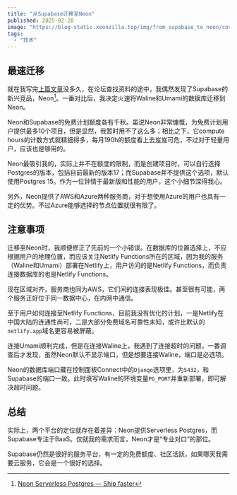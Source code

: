 ```yaml
---
title: "从Supabase迁移至Neon"
published: 2025-02-28
image: "https://blog-static.xeonzilla.top/img/from_supabase_to_neon/cover.avif"
tags:
  - "技术"
---
```

## 最速迁移
就在我写完[上篇文章](/posts/netlify_supabase_umami/)没多久，在论坛查找资料的途中，我偶然发现了Supabase的新兴竞品，Neon[^1]。一番对比后，我决定火速将Waline和Umami的数据库迁移到Neon。

Neon和Supabase的免费计划额度各有千秋。虽说Neon非常慷慨，为免费计划用户提供最多10个项目，但是显然，我暂时用不了这么多；相比之下，它compute hours的计数方式就精细得多，每月190h的额度看上去岌岌可危，不过对于轻量用户，应该也是够用的。

Neon最吸引我的，实际上并不在额度的限制，而是创建项目时，可以自行选择Postgres的版本，包括目前最新的版本17；而Supabase并不提供这个选项，默认使用Postgres 15。作为一位钟情于最新版和性能的用户，这个小细节深得我心。

另外，Neon提供了AWS和Azure两种服务商，对于想使用Azure的用户也具有一定的优势。不过Azure能够选择的节点位置就很有限了。

## 注意事项
迁移至Neon时，我顺便修正了先前的一个小错误。在数据库的位置选择上，不应根据用户的地理位置，而应该关注Netlify Functions所在的区域，因为我的服务（Waline和Umami）部署在Netlify上，用户访问的是Netlify Functions，而负责连接数据库的也是Netlify Functions。

现在区域对齐，服务商也同为AWS，它们间的连接表现极佳。甚至很有可能，两个服务正好位于同一数据中心，在内网中通信。

至于用户如何连接至Netlify Functions，目前我没有优化的计划，一是Netlify在中国大陆的连通性尚可，二是大部分免费域名可靠性未知，或许比默认的`netlify.app`域名更容易被屏蔽。

连接Umami顺利完成，但是在连接Waline上，我遇到了连接超时的问题，一番调查后才发现，虽然Neon默认不显示端口，但是想要连接Waline，端口是必选项。

Neon的数据库端口藏在控制面板Connect中的`Django`选项里，为`5432`，和Supabase的端口一致。此时填写Waline的环境变量`PG_PORT`并重新部署，即可解决超时问题。

## 总结
实际上，两个平台的定位就存在着差异：Neon提供Serverless Postgres，而Supabase专注于BaaS。仅就我的需求而言，Neon才是“专业对口”的那位。

Supabase仍然是很好的服务平台，有一定的免费额度、社区活跃，如果哪天我需要云服务，它会是一个很好的选择。

[^1]:[Neon Serverless Postgres — Ship faster](https://neon.tech/home)
